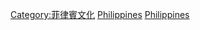 {{Commons category|Sports in the Philippines}}

[[Category:菲律賓文化|Category:菲律賓文化]]
[[Category:亞洲各國體育|Philippines]]
[[Category:東南亞體育|Philippines]]